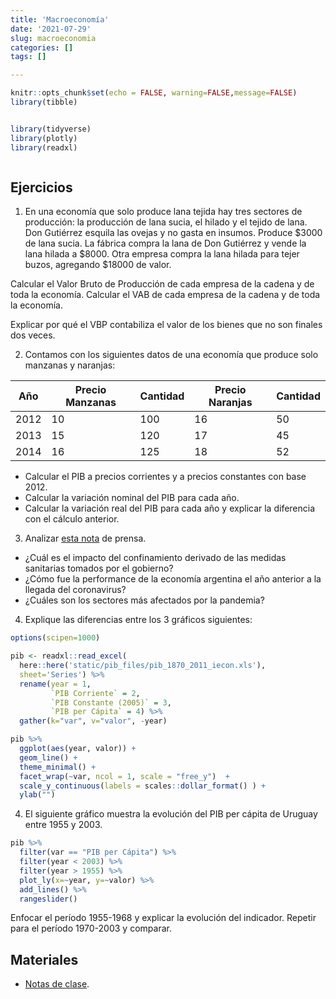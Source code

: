 ```yaml
---
title: 'Macroeconomía'
date: '2021-07-29'
slug: macroeconomia
categories: []
tags: []

---
```

```r
knitr::opts_chunk$set(echo = FALSE, warning=FALSE,message=FALSE)
library(tibble)


library(tidyverse)
library(plotly)
library(readxl)



```


## Ejercicios

1. En una economía que solo produce lana tejida hay tres sectores de producción: la producción de lana sucia, el hilado y el tejido de lana. Don Gutiérrez esquila las ovejas y no gasta en insumos. Produce  \$3000 de lana sucia. La fábrica compra la lana de Don Gutiérrez y vende la lana hilada a \$8000. Otra empresa compra la lana hilada para tejer buzos, agregando \$18000 de valor.

Calcular el Valor Bruto de Producción de cada empresa de la cadena y de toda la economía. Calcular el VAB de cada empresa de la cadena y de toda la economía. 

Explicar por qué el VBP contabiliza el valor de los bienes que no son finales dos veces.

2. Contamos con los siguientes datos de una economía que produce solo manzanas y naranjas:

| Año        | Precio Manzanas | Cantidad| Precio Naranjas  |Cantidad|
| ---------- |-----------------|---------|------------------|--------|
| 2012       | 10              |  100    |  16              |  50    |         
| 2013       | 15              |  120    |  17              |  45    |      
| 2014       | 16              |  125    |  18              |  52    |    

- Calcular el PIB a precios corrientes y a precios constantes con base 2012.
- Calcular la variación nominal del PIB para cada año.
- Calcular la variación real del PIB para cada año y explicar la diferencia con el cálculo anterior.

3. Analizar [esta nota](https://www.180.com.uy/articulo/83859_pib-de-argentina-se-contrajo-19-1-en-segundo-trimestre) de prensa.

- ¿Cuál es el impacto del confinamiento derivado de las medidas sanitarias tomados por el gobierno?
- ¿Cómo fue la performance de la economía argentina el año anterior a la llegada del coronavirus? 
- ¿Cuáles son los sectores más afectados por la pandemia?

4. Explique las diferencias entre los 3 gráficos siguientes:

```r
options(scipen=1000)

pib <- readxl::read_excel(
  here::here('static/pib_files/pib_1870_2011_iecon.xls'),
  sheet='Series') %>% 
  rename(year = 1,
         `PIB Corriente` = 2,
         `PIB Constante (2005)` = 3,
         `PIB per Cápita` = 4) %>% 
  gather(k="var", v="valor", -year)

pib %>%
  ggplot(aes(year, valor)) +
  geom_line() +
  theme_minimal() + 
  facet_wrap(~var, ncol = 1, scale = "free_y")  +
  scale_y_continuous(labels = scales::dollar_format() ) + 
  ylab("")
```

4. El siguiente gráfico muestra la evolución del PIB per cápita de Uruguay entre 1955 y 2003. 

```r
pib %>% 
  filter(var == "PIB per Cápita") %>% 
  filter(year < 2003) %>% 
  filter(year > 1955) %>% 
  plot_ly(x=~year, y=~valor) %>% 
  add_lines() %>% 
  rangeslider()
```

Enfocar el período 1955-1968 y explicar la evolución del indicador. Repetir para el período 1970-2003 y comparar. 



## Materiales

- [Notas de clase](https://macroeconomia--diapos-econ.netlify.app/).

<!-- ### Extra -->

<!-- -  [Florencia Carriquiry](https://www.youtube.com/watch?v=disaExSUU7k)  de Ex Ante -->

<!-- - [Gabriel Oddone](https://www.m24.com.uy/oddone-pandemia-dejara-deficit-en-torno-al-8-del-pib-en-un-pais-con-una-deuda-alta-y-que-no-tiene-financiamiento/)  de CPA Ferrere. -->

<!-- ## Ejercicios -->

<!-- 1. Analizar [este artículo](https://www.180.com.uy/articulo/79865_el-cambio-de-ciclo-en-la-economia-uruguaya&ref=delsol). Explicar cuáles son las variables de la demanda agregada que analiza. -->

<!-- 2. Analizar [este artículo](https://www.180.com.uy/articulo/79865_el-cambio-de-ciclo-en-la-economia-uruguaya&ref=delsol) publicado en Junio de 2018 luego de la devaluación en Argentina. Explicar cuáles son las variables de la demanda agregada que analiza. -->

<!-- 2. Considere la siguiente tabla:  -->
<!-- ```{r} -->
<!-- df <- tibble( -->
<!--   PIB = seq(4200, 2700, by=-300), -->
<!--   Consumo = seq(3800, 2800, by = -200), -->
<!--   S = PIB-Consumo, -->
<!--   I = 200 -->
<!-- ) -->

<!-- knitr::kable(df) %>%  -->
<!--   kableExtra::kable_styling() -->

<!-- ``` -->

<!-- - ¿Cuánto vale el PIB, el Consumo, el ahorro y la inversión en equilibrio? -->
<!-- - ¿Qué pasaría si el PIB fuera 4200? ¿Y si fuera 2700? -->




<!-- 3. Explicar los efectos de los siguientes _shocks_ macroeconómicos: -->
<!--   a. Una rebaja del IRPF. -->
<!--   b. Una reducción en el gasto en defensa. -->
<!--   c. Una avance tecnológico que afecta todos los sectores de producción. -->
<!--   d. Una rebaja en las tasas de interés. -->

<!-- Graficar los impactos usando el esquema de Oferta y Demanda Agregadas. -->

<!-- 4. Se cuenta con los siguientes datos para la economía de EUA: -->

<!-- | Año           | PIB Real      | Nivel de Precios  | -->
<!-- | ------------- |:-------------:| -----:| -->
<!-- | 1981          | 5.291,7       | 59,1 | -->
<!-- | 1982          | 5.189,3       | 62,7 | -->
<!-- | 1983          | 5.423.8       | 65,2 | -->
<!-- | 1984          | 5.8913,6      | 67,6 | -->

<!--  - Calcular las tasas de inflación y de crecimiento del PIB para cada año. -->
<!--  - Graficar los 4 años en el eje $(P, Y)$ con las curvas de Oferta y Demanda Agregadas. -->

<!-- 5. Para calcular la tasa de crecimiento de una variable entre $t-n$ y $t$, usar la fórmula: -->

<!-- $$ g_t = 100 * [(\frac{X_t}{X_{t-n}})^{1/n}-1]$$ -->

 <!-- - Calcular la tasa de crecimiento del PIB en términos reales entre 1955 y 1968. -->

 <!-- - Usando los datos del INE, calcular la tasa de inflación entre 1972 y 1992 y entre 1994 y 2014. Comparar los dos períodos y sus efectos sobre el bienestar de la población. -->
